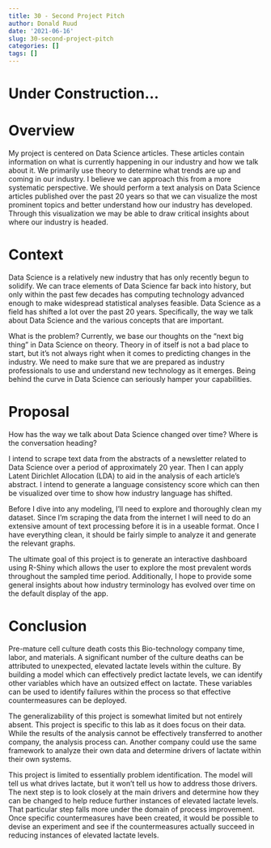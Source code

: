```yaml
---
title: 30 - Second Project Pitch
author: Donald Ruud
date: '2021-06-16'
slug: 30-second-project-pitch
categories: []
tags: []
---
```


# Under Construction...


# Overview

My project is centered on Data Science articles. These articles contain information on what is currently happening in our industry and how we talk about it. We primarily use theory to determine what trends are up and coming in our industry. I believe we can approach this from a more systematic perspective. We should perform a text analysis on Data Science articles published over the past 20 years so that we can visualize the most prominent topics and better understand how our industry has developed. Through this visualization we may be able to draw critical insights about where our industry is headed.

# Context

Data Science is a relatively new industry that has only recently begun to solidify. We can trace elements of Data Science far back into history, but only within the past few decades has computing technology advanced enough to make widespread statistical analyses feasible. Data Science as a field has shifted a lot over the past 20 years. Specifically, the way we talk about Data Science and the various concepts that are important.

What is the problem?
Currently, we base our thoughts on the "next big thing" in Data Science on theory. Theory in of itself is not a bad place to start, but it's not always right when it comes to predicting changes in the industry. We need to make sure that we are prepared as industry professionals to use and understand new technology as it emerges. Being behind the curve in Data Science can seriously hamper your capabilities.

# Proposal

How has the way we talk about Data Science changed over time?
Where is the conversation heading?

I intend to scrape text data from the abstracts of a newsletter related to Data Science over a period of approximately 20 year. Then I can apply Latent Dirichlet Allocation (LDA) to aid in the analysis of each article's abstract. I intend to generate a language consistency score which can then be visualized over time to show how industry language has shifted.

Before I dive into any modeling, I'll need to explore and thoroughly clean my dataset. Since I'm scraping the data from the internet I will need to do an extensive amount of text processing before it is in a useable format. Once I have everything clean, it should be fairly simple to analyze it and generate the relevant graphs.

The ultimate goal of this project is to generate an interactive dashboard using R-Shiny which allows the user to explore the most prevalent words throughout the sampled time period. Additionally, I hope to provide some general insights about how industry terminology has evolved over time on the default display of the app.

# Conclusion



Pre-mature cell culture death costs this Bio-technology company time, labor, and materials. A significant number of the culture deaths can be attributed to unexpected, elevated lactate levels within the culture. By building a model which can effectively predict lactate levels, we can identify other variables which have an outsized effect on lactate. These variables can be used to identify failures within the process so that effective countermeasures can be deployed.

The generalizability of this project is somewhat limited but not entirely absent. This project is specific to this lab as it does focus on their data. While the results of the analysis cannot be effectively transferred to another company, the analysis process can. Another company could use the same framework to analyze their own data and determine drivers of lactate within their own systems.

This project is limited to essentially problem identification. The model will tell us what drives lactate, but it won't tell us how to address those drivers. The next step is to look closely at the main drivers and determine how they can be changed to help reduce further instances of elevated lactate levels. That particular step falls more under the domain of process improvement. Once specific countermeasures have been created, it would be possible to devise an experiment and see if the countermeasures actually succeed in reducing instances of elevated lactate levels.